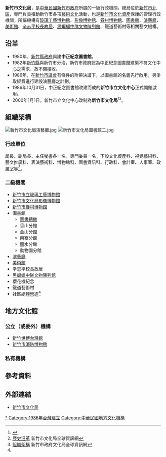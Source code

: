 {{coord|24.811231|N|120.968799|E|region:ID_type:landmark|display=title}}
{{中華民國政府部門基礎資訊
|部門名稱       = 新竹市文化局
|外文名稱       = Cultural Affairs Bureau, Hsinchu City
|外文語言       = 英語
|部門標誌       = Logo of Cultural Affairs Bureau, Hsinchu City.svg
|代表圖像       = 新竹市文化局廣場.jpg
|代表圖像名稱   = 新竹市文化局廣場
|首長職銜       = 局長
|首長姓名       = 張馨之
|副首長職銜     = 副局長
|副首長姓名     = 李欣耀
|秘書長職銜     = 秘書
|秘書長姓名     = 邱淑芳
|任命者姓名     = 
|成立日期       = 1986年'''新竹市立文化中心'''<br/>2000年'''新竹市文化局'''
|解散日期       = 
|所屬部門       = [[新竹市政府|新竹市政府]]
|組織編制       = 
|授權法源       = 
|員額任期       = 
|年度預算額     = 
|地址           = 300[[新竹市|新竹市]][[北區_(新竹市)|北區]]中央路109號
|電話           = +886 3 531-9756
|網站           = https://culture.hccg.gov.tw
|備註           = 
}}
'''新竹市文化局'''，是[[中華民國|中華民國]][[新竹市政府|新竹市政府]]所屬的一級行政機關，總局位於[[新竹市|新竹市]][[北區_(新竹市)|北區]]，專門負責推動新竹市各項[[藝術|藝術]][[文化|文化]]活動，也是[[新竹市文化資產|新竹市文化資產]]保護的管理行政機關。所屬機構有[[新竹市立玻璃工藝博物館|玻璃工藝博物館]]、[[新竹市文化局影像博物館|影像博物館]]、[[新竹市眷村博物館|眷村博物館]]、[[新竹市立圖書館|圖書館]]、[[新竹市文化局演藝廳|演藝廳]]、[[新竹市美術館|美術館]]、[[辛志平校長故居|辛志平校長故居]]、[[黑蝙蝠中隊文物陳列館|黑蝙蝠中隊文物陳列館]]、鐵道藝術村等相關藝文機構。

==沿革==
*1980年，[[新竹縣政府|新竹縣政府]]興建'''中正紀念圖書館'''。
*1982年[[新竹縣|新竹縣]]與新竹市分治，新竹市政府認為中正紀念圖書館建築不符文化中心之需求，故不願接收。
*1986年，在[[新竹市議會|新竹市議會]]有條件的附帶決議下，以圖書館的名義先行啟用，另爭取經費進行建設演藝廳之計劃。
*1986年10月31日，中正紀念圖書館改建而成的'''新竹市立文化中心'''正式開館啟用。
*2000年1月1日，新竹市立文化中心改制為'''新竹市文化局'''<ref>{{cite journal lua|last=中華電信新竹營運處 |first= |authorlink= |coauthors= |year= 2007年|month= |title= 新竹縣市觀光休閒生活美食專刊|journal= |volume= |issue= |pages= 37|id= |url= |accessdate=  |quote= }}</ref><ref>[http://www.hcccb.gov.tw/chinese/03introduction/int_c01.asp 歷史沿革] {{Wayback|url=http://www.hcccb.gov.tw/chinese/03introduction/int_c01.asp |date=20170815061030 }} 新竹市文化局全球資訊網</ref>。

==組織架構==
[[File:新竹市文化局演藝廳.jpg|thumb]]
[[File:新竹市文化局圖書館二.jpg|thumb]]
===行政單位===
局長、副局長、主任秘書各一名，專門委員一名，下設文化資產科、視覺藝術科、藝文推廣科、表演藝術科、博物館科、圖書資訊科、行政科、會計室、人事室、政風室等<ref name="組織架構">[http://www.hcccb.gov.tw/chinese/03introduction/int_b01.asp 組織架構] {{Wayback|url=http://www.hcccb.gov.tw/chinese/03introduction/int_b01.asp |date=20180225140258 }} 新竹市政府文化局全球資訊網</ref>。

===二級機關===
*[[新竹市立玻璃工藝博物館|新竹市立玻璃工藝博物館]]
*[[新竹市文化局影像博物館|新竹市文化局影像博物館]]
*[[新竹市眷村博物館|新竹市眷村博物館]]
*圖書館
**[[新竹市立圖書館|圖書總館]]
**香山分館
**金山分館
**南寮分館
**鹽水分館
**動物園分館
*[[新竹市文化局演藝廳|演藝廳]]
*[[新竹市美術館|美術館]]
*辛志平校長故居
*[[黑蝙蝠中隊文物陳列館|黑蝙蝠中隊文物陳列館]]
*櫻花機紀念
*鐵道藝術村
*社區總體營造<ref name="組織架構"/>

==地方文化館==
===公立（或委外）機構===
*[[新竹世博台灣館|新竹世博台灣館]]
*[[新竹市消防博物館|新竹市消防博物館]]

===私有機構===

==參考資料==
{{commonscat|新竹市政府文化局}}
{{Reflist}}

==外部連結==
*[https://culture.hccg.gov.tw 新竹市文化局] {{Wayback|url=https://culture.hccg.gov.tw/ |date=20200920200628 }}{{zh}}{{en}}

[[Category:新竹市文化局|*]]
[[Category:1986年台灣建立|Category:1986年台灣建立]]
[[Category:中華民國地方文化機構|Category:中華民國地方文化機構]]